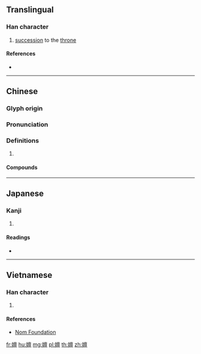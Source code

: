 ==Translingual==

===Han character===
{{Han char|rn=38|rad=女|as=13|sn=16|four=40416|canj=VYWM|ids=⿰女亶}}

# [[succession]] to the [[throne]]

====References====
* {{Han ref|kx=0272.080|dkj=06771|dj=0540.080|hdz=21085.010|uh=5B17|ud=23319|bh=E951|bd=59729}}

----

==Chinese==
{{zh-forms}}

===Glyph origin===
{{Han etym}}

===Pronunciation===
{{zh-pron
|m=shàn
|c=sin6
|mc=y
|oc=y
|cat=
}}

===Definitions===
{{zh-hanzi}}

# {{rfdef|zh}}

====Compounds====
{{zh-der|嬗變|嬗遞|遞嬗}}

----

==Japanese==

===Kanji===
{{ja-kanji|grade=|rs=女13}}

# {{defn|lang=ja|sort=女13}}

====Readings====
* {{ja-readings|on=[[せん]] (sen), [[ぜん]] (zen), [[たん]] (tan)|kun=[[ゆるい]] (yurui)}}

----

==Vietnamese==

===Han character===
{{vi-readings|rs=女13|hanviet=thiện}}

# {{defn|lang=vi|sort=女13}}

====References====
* [http://nomfoundation.org/common/nom_details.php?codepoint=5b17 Nom Foundation]

[[fr:嬗]]
[[hu:嬗]]
[[mg:嬗]]
[[pl:嬗]]
[[th:嬗]]
[[zh:嬗]]